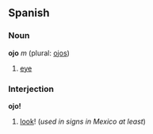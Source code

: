 ==Spanish==
===Noun===
'''ojo''' ''m'' (plural: [[ojos]])

# [[eye]]

===Interjection===
'''ojo!'''

# [[look]]! (''used in signs in Mexico at least'')